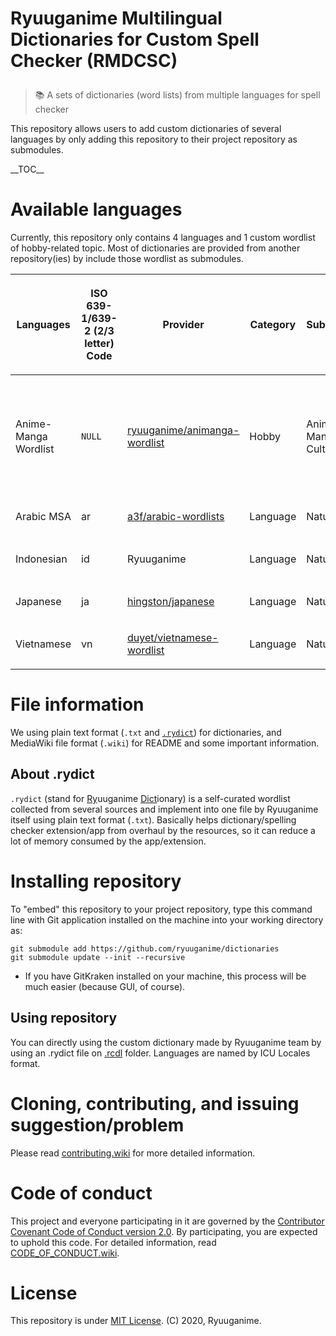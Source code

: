 <h1>Ryuuganime Multilingual Dictionaries for Custom Spell Checker (RMDCSC)</h1>
<blockquote>📚 A sets of dictionaries (word lists) from multiple languages for spell checker</blockquote>

This repository allows users to add custom dictionaries of several languages by only adding this repository to their project repository as submodules.

__TOC__

= Available languages =
Currently, this repository only contains 4 languages and 1 custom wordlist of hobby-related topic. Most of dictionaries are provided from another repository(ies) by include those wordlist as submodules.
<!--#region wikitable-->
{| class="wikitable"
!Languages
!ISO 639-1/639-2 (2/3 letter) Code
!Provider
!Category
!Subcategory
!Combined as <code>.rydict</code>
!Notes
|-
|Anime-Manga Wordlist
|<code>NULL</code>
|[https://github.com/ryuuganime/animanga-wordlist ryuuganime/animanga-wordlist]
|Hobby
|Anime-Manga Culture
|''Included inside the submodule on each category''
|CJK Anime, Manga, Characters, Sites, and Studio Word List/Dictionary. Listed on repo as <code>animanga</code>.
|-
|Arabic MSA
|ar
|[https://github.com/a3f/arabic-wordlists a3f/arabic-wordlists]
|Language
|Natural
|[[.rcdl/ar_001.rydict|ar_001.rydict]]
|<code>NULL</code>
|-
|Indonesian
|id
|Ryuuganime
|Language
|Natural
|[[.rcdl/id_ID.rydict|id_ID.rydict]]
|Provided by Ryuuganime.
|-
|Japanese
|ja
|[https://github.com/hingston/japanese hingston/japanese]
|Language
|Natural
|[[.rcdl/ja_JP.rydict|ja_JP.rydict]]
|<code>NULL</code>
|-
|Vietnamese
|vn
|[https://github.com/duyet/vietnamese-wordlist duyet/vietnamese-wordlist]
|Language
|Natural
|[[.rcdl/vn_VN.rydict|vn_VN.rydict]]
|<code>NULL</code>
|}
<!--#endregion-->

= File information =

We using plain text format (<code>.txt</code> and <a href="#About_rydict"><code>.rydict</code></a>) for dictionaries, and MediaWiki file format (<code>.wiki</code>) for README and some important information.

== About .rydict ==

<code>.rydict</code> (stand for <u>Ry</u>uuganime <u>Dict</u>ionary) is a self-curated wordlist collected from several sources and implement into one file by Ryuuganime itself using plain text format (<code>.txt</code>). Basically helps dictionary/spelling checker extension/app from overhaul by the resources, so it can reduce a lot of memory consumed by the app/extension.

= Installing repository =
To "embed" this repository to your project repository, type this command line with Git application installed on the machine into your working directory as:
<source lang="shell">
git submodule add https://github.com/ryuuganime/dictionaries
git submodule update --init --recursive
</source>

*If you have GitKraken installed on your machine, this process will be much easier (because GUI, of course).

== Using repository ==
You can directly using the custom dictionary made by Ryuuganime team by using an .rydict file on [[.rcdl]] folder. Languages are named by ICU Locales format.

= Cloning, contributing, and issuing suggestion/problem =
Please read [[contributing.wiki]] for more detailed information.

= Code of conduct =
This project and everyone participating in it are governed by the [[CODE_OF_CONDUCT.wiki|Contributor Covenant Code of Conduct version 2.0]]. By participating, you are expected to uphold this code. For detailed information, read [[CODE_OF_CONDUCT.wiki]].

= License =
This repository is under [[License|MIT License]]. (C) 2020, Ryuuganime.
